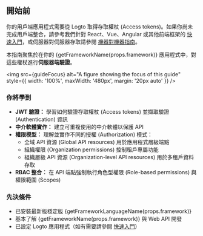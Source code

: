 
## 開始前

你的用戶端應用程式需要從 Logto 取得存取權杖 (Access tokens)。如果你尚未完成用戶端整合，請參考我們針對 React、Vue、Angular 或其他前端框架的 [快速入門](/quick-starts)，或伺服器對伺服器存取請參閱 [機器對機器指南](/quick-starts/m2m)。

本指南聚焦於在你的 {getFrameworkName(props.framework)} 應用程式中，對這些權杖進行**伺服器端驗證**。

<img
  src={guideFocus}
  alt="A figure showing the focus of this guide"
  style={{ width: '100%', maxWidth: '480px', margin: '20px auto' }}
/>

### 你將學到

- **JWT 驗證：** 學習如何驗證存取權杖 (Access tokens) 並擷取驗證 (Authentication) 資訊
- **中介軟體實作：** 建立可重複使用的中介軟體以保護 API
- **權限模型：** 理解並實作不同的授權 (Authorization) 模式：
  - 全域 API 資源 (Global API resources) 用於應用程式層級端點
  - 組織權限 (Organization permissions) 控制租戶專屬功能
  - 組織層級 API 資源 (Organization-level API resources) 用於多租戶資料存取
- **RBAC 整合：** 在 API 端點強制執行角色型權限 (Role-based permissions) 與權限範圍 (Scopes)

### 先決條件

- 已安裝最新版穩定版 {getFrameworkLanguageName(props.framework)}
- 基本了解 {getFrameworkName(props.framework)} 與 Web API 開發
- 已設定 Logto 應用程式（如有需要請參閱 [快速入門](/quick-starts)）
